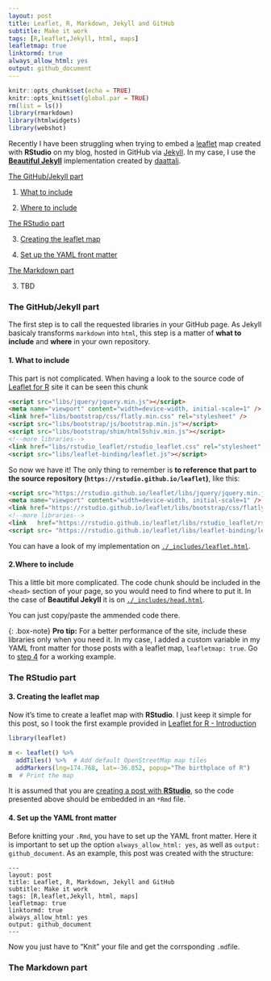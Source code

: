 ```yaml
---
layout: post
title: Leaflet, R, Markdown, Jekyll and GitHub
subtitle: Make it work
tags: [R,leaflet,Jekyll, html, maps]
leafletmap: true
linktormd: true
always_allow_html: yes
output: github_document
---
```


```r

knitr::opts_chunk$set(echo = TRUE)
knitr::opts_knit$set(global.par = TRUE)
rm(list = ls())
library(rmarkdown)
library(htmlwidgets)
library(webshot)
```

Recently I have been struggling when trying to embed a [leaflet](https://rstudio.github.io/leaflet) map created with **RStudio** on my blog, hosted in GitHub via [Jekyll](https://jekyllrb.com). In my case, I use the [**Beautiful Jekyll**](https://deanattali.com/beautiful-jekyll/getstarted/) implementation created by [daattali](https://github.com/daattali).



[The GitHub/Jekyll part](#gitjek)

1. [What to include](#step1)

2. [Where to include](#step2)

[The RStudio part](#rstudio)

3. [Creating the leaflet map](#step3)

4. [Set up the YAML front matter](#step4)

[The Markdown part](#md)

3. TBD

 
 
### The GitHub/Jekyll part  <a name="gitjek"></a>
 
 The first step is to call the requested libraries in your GitHub page. As Jekyll basicaly transforms `markdown` into `html`, this step is a matter of **what to include** and **where** in your own repository.
 
 
#### 1. What to include <a name="step1"></a>

 This part is not complicated. When having a look to the source code of [Leaflet for R](https://rstudio.github.io/leaflet/) site it can be seen this chunk
 
```html
<script src="libs/jquery/jquery.min.js"></script>
<meta name="viewport" content="width=device-width, initial-scale=1" />
<link href="libs/bootstrap/css/flatly.min.css" rel="stylesheet" />
<script src="libs/bootstrap/js/bootstrap.min.js"></script>
<script src="libs/bootstrap/shim/html5shiv.min.js"></script>
<!--more libraries-->
<link href="libs/rstudio_leaflet/rstudio_leaflet.css" rel="stylesheet" />
<script src="libs/leaflet-binding/leaflet.js"></script>
```

So now we have it! The only thing to remember is **to reference that part to the source repository (`https://rstudio.github.io/leaflet`)**, like this:

```html
<script src="https://rstudio.github.io/leaflet/libs/jquery/jquery.min.js"></script>
<meta name="viewport" content="width=device-width, initial-scale=1" />
<link href="https://rstudio.github.io/leaflet/libs/bootstrap/css/flatly.min.css" rel="stylesheet" />
<!--more libraries-->
<link 	href="https://rstudio.github.io/leaflet/libs/rstudio_leaflet/rstudio_leaflet.css" rel="stylesheet" />
<script src= "https://rstudio.github.io/leaflet/libs/leaflet-binding/leaflet.js"></script>
```

You can have a look of my implementation on [`./_includes/leaflet.html`](https://github.com/dieghernan/dieghernan.github.io/blob/master/_includes/leaflet.html).

#### 2.Where to include <a name="step2"></a>

This a little bit more complicated. The code chunk should be included in the `<head>` section of your page, so you would need to find where to put it. In the case of **Beautiful Jekyll** it is on [`./_includes/head.html`](https://github.com/dieghernan/dieghernan.github.io/blob/master/_includes/head.html).

You can just copy/paste the ammended code there.

{: .box-note}
**<i class="fa fa-star"></i> Pro tip:** For a better performance of the site, include these libraries only when you need it. In my case, I added a custom variable in my YAML front matter for those posts with a leaflet map, `leafletmap: true`. Go to [step 4](#step4) for a working example.

### The RStudio part <a name="rstudio"></a>

#### 3. Creating the leaflet map <a name="step3"></a>

Now it's time to create a leaflet map with **RStudio**. I just keep it simple for this post, so I took the first example provided in [Leaflet for R - Introduction](https://rstudio.github.io/leaflet/)

```r
library(leaflet)

m <- leaflet() %>%
  addTiles() %>%  # Add default OpenStreetMap map tiles
  addMarkers(lng=174.768, lat=-36.852, popup="The birthplace of R")
m  # Print the map
```

It is assumed that you are [creating a post with **RStudio**](https://rmarkdown.rstudio.com/authoring_quick_tour.html#rendering_output), so the code presented above should be embedded in an `*Rmd` file. `

#### 4. Set up the YAML front matter <a name="step4"></a>

Before knitting your `.Rmd`, you have to set up the YAML front matter. Here it is important to set up the option `always_allow_html: yes`, as well as `output: github_document`. As an example, this post was created with the structure:
```
---
layout: post
title: Leaflet, R, Markdown, Jekyll and GitHub
subtitle: Make it work
tags: [R,leaflet,Jekyll, html, maps]
leafletmap: true
linktormd: true
always_allow_html: yes
output: github_document
---
```
Now you just have to "Knit" your file and get the corrsponding `.md`file.

### The Markdown part <a name="#md"></a>